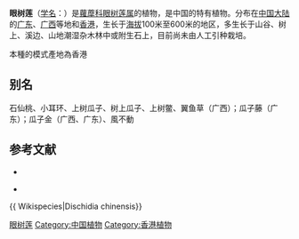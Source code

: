 {{Speciesbox
| name = 眼树莲
| status = 
| status_system = 
| image =
| genus = Dischidia
| species = chinensis
| authority = Champion ex Bentham
}}

'''眼树莲'''（[[学名|学名]]：{{lang|la|''Dischidia chinensis''}}）是[[蘿藦科|蘿藦科]][[眼树莲属|眼树莲属]]的植物，是中国的特有植物。分布在[[中国大陆|中国大陆]]的[[广东|广东]]、[[广西|广西]]等地和[[香港|香港]]，生长于[[海拔|海拔]]100米至600米的地区，多生长于山谷、树上、溪边、山地潮湿杂木林中或附生石上，目前尚未由人工引种栽培。

本種的模式產地為香港

== 别名 ==
石仙桃、小耳环、上树瓜子、树上瓜子、上树鳖、翼鱼草（广西）；瓜子藤（广东）；瓜子金（广西、广东）、風不動

== 参考文献 ==
<div class="references-small">
* {{cite web| url =http://www.bioinfo.cn/db05/KmzwSpecies.php?action=view&id=257| title =眼树莲| work =《中国高等植物数据库全库》| publisher =中国科学院微生物研究所| author =昆明植物研究所| accessdate =2009-02-21}}{{dead link|date=2018年4月 |bot=InternetArchiveBot |fix-attempted=yes }}
</div>
*{{cite book |author=[[中國科學院|中國科學院]][[華南植物園|華南植物園]]及[[香港植物標本室|香港植物標本室]] |title=《香港植物誌》 |year=2009 |publisher=漁農自然護理署  |location=香港 |isbn=978-988-98253-8-6 }}

{{ Wikispecies|Dischidia chinensis}}
{{Taxonbar|from=Q15224929}}

[[Category:眼树莲属|眼树莲]]
[[Category:中国植物|Category:中国植物]]
[[Category:香港植物|Category:香港植物]]


{{植物小作品}}